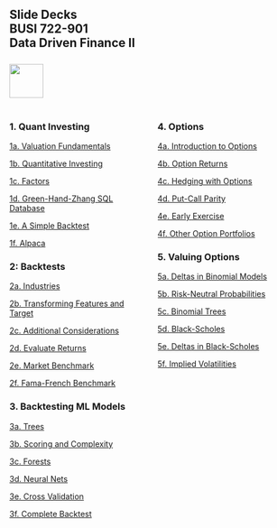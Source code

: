 ## Slide Decks<br>BUSI 722-901<br>Data Driven Finance II<br><br>![](RiceBusiness-transparent-logo-sm.png){height="60"}<br>

:::: {.columns}

::: {.column width="50%"}

### 1. Quant Investing

[1a. Valuation Fundamentals](1a-valuation-fundamentals.html){target="_blank"}

[1b. Quantitative Investing](1b-quant-investing.html){target="_blank"}

[1c. Factors](1c-factors.html){target="_blank"}

[1d. Green-Hand-Zhang SQL Database](1d-ghz-database.html){target="_blank"}

[1e. A Simple Backtest](1e-simple-backtest.html){target="_blank"}

[1f. Alpaca](1f-alpaca.html){target="_blank"}

### 2: Backtests

[2a. Industries](2a-industries.html){target="_blank"}

[2b. Transforming Features and Target](2b-transformations.html){target="_blank"}

[2c. Additional Considerations](2c-additional.html){target="_blank"}

[2d. Evaluate Returns](2d-evaluate1.html){target="_blank"}

[2e. Market Benchmark](2e-evaluate2.html){target="_blank"}

[2f. Fama-French Benchmark](2f-evaluate3.html){target="_blank"}

### 3. Backtesting ML Models

[3a. Trees](3a-trees.html){target="_blank"}

[3b. Scoring and Complexity](3b-scoring.html){target="_blank"}

[3c. Forests](3c-forests.html){target="_blank"}

[3d. Neural Nets](3d-neuralnets.html){target="_blank"}

[3e. Cross Validation](3e-validation.html){target="_blank"}

[3f. Complete Backtest](3f-complete-backtest.html){target="_blank"}

:::

::: {.column width="50%"}

### 4. Options

[4a. Introduction to Options](4a-intro-options.html){target="_blank"}

[4b. Option Returns](4b-option-returns.html){target="_blank"}

[4c. Hedging with Options](4c-hedging.html){target="_blank"}

[4d. Put-Call Parity](4d-put-call-parity.html){target="_blank"}

[4e. Early Exercise](4e-early-exercise.html)

[4f. Other Option Portfolios](4f-option-portfolios.html)



### 5. Valuing Options

[5a. Deltas in Binomial Models](4b-option-premia.html){target="_blank"}

[5b. Risk-Neutral Probabilities](4b-option-premia.html){target="_blank"}

[5c. Binomial Trees](4b-option-premia.html){target="_blank"}

[5d. Black-Scholes](4b-option-premia.html){target="_blank"}

[5e. Deltas in Black-Scholes](4b-option-premia.html){target="_blank"}

[5f. Implied Volatilities](4b-option-premia.html){target="_blank"}

:::

::::